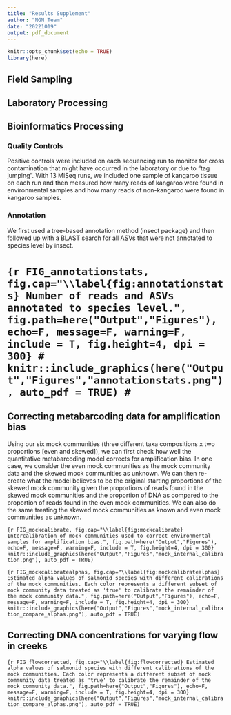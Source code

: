 ```yaml
---
title: "Results Supplement"
author: "NGN Team"
date: "20221019"
output: pdf_document
---
```


```r
knitr::opts_chunk$set(echo = TRUE)
library(here)
```

## Field Sampling


## Laboratory Processing 


## Bioinformatics Processing

### Quality Controls
Positive controls were included on each sequencing run to monitor for cross contamination that might have occurred in the laboratory or due to "tag jumping". With 13 MiSeq runs, we included one sample of kangaroo tissue on each run and then measured how many reads of kangaroo were found in environmental samples and how many reads of non-kangaroo were found in kangaroo samples. 

### Annotation 
We first used a tree-based annotation method (insect package) and then followed up with a BLAST search for all ASVs that were not annotated to species level by insect. 

# ```{r FIG_annotationstats, fig.cap="\\label{fig:annotationstats} Number of reads and ASVs annotated to species level.", fig.path=here("Output","Figures"), echo=F, message=F, warning=F, include = T, fig.height=4, dpi = 300}
# knitr::include_graphics(here("Output","Figures","annotationstats.png"), auto_pdf = TRUE)
# ```


## Correcting metabarcoding data for amplification bias
Using our six mock communities (three different taxa compositions x two proportions [even and skewed]), we can first check how well the quantitative metabarcoding model corrects for amplification bias. In one case, we consider the even mock communities as the mock community data and the skewed mock communities as unknown. We can then re-create what the model believes to be the original starting proportions of the skewed mock community given the proportions of reads found in the skewed mock communities and the proportion of DNA as compared to the proportion of reads found in the even mock communities. We can also do the same treating the skewed mock communities as known and even mock communities as unknown. 

```{r FIG_mockcalibrate, fig.cap="\\label{fig:mockcalibrate} Intercalibration of mock communities used to correct environmental samples for amplification bias.", fig.path=here("Output","Figures"), echo=F, message=F, warning=F, include = T, fig.height=4, dpi = 300}
knitr::include_graphics(here("Output","Figures","mock_internal_calibration.png"), auto_pdf = TRUE)
```

```{r FIG_mockcalibratealphas, fig.cap="\\label{fig:mockcalibratealphas} Estimated alpha values of salmonid species with different calibrations of the mock communities. Each color represents a different subset of mock community data treated as 'true' to calibrate the remainder of the mock community data.", fig.path=here("Output","Figures"), echo=F, message=F, warning=F, include = T, fig.height=4, dpi = 300}
knitr::include_graphics(here("Output","Figures","mock_internal_calibration_compare_alphas.png"), auto_pdf = TRUE)
```


## Correcting DNA concentrations for varying flow in creeks

```{r FIG_flowcorrected, fig.cap="\\label{fig:flowcorrected} Estimated alpha values of salmonid species with different calibrations of the mock communities. Each color represents a different subset of mock community data treated as 'true' to calibrate the remainder of the mock community data.", fig.path=here("Output","Figures"), echo=F, message=F, warning=F, include = T, fig.height=4, dpi = 300}
knitr::include_graphics(here("Output","Figures","mock_internal_calibration_compare_alphas.png"), auto_pdf = TRUE)
```

